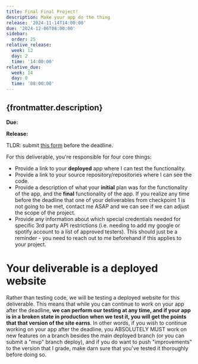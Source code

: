 ```yaml
---
title: Final Final Project!
description: Make your app do the thing
release: '2024-11-14T14:00:00'
due: '2024-12-06T08:00:00'
sidebar:
  order: 25
relative_release:
  week: 12
  day: 2
  time: '14:00:00'
relative_due:
  week: 14
  day: 0
  time: '08:00:00'
---
```




## {frontmatter.description}

**Due:** <DueDate relativeDate={frontmatter.relative_due} />

**Release:** <DueDate relativeDate={frontmatter.relative_release}  />

TLDR: submit [this form](https://forms.gle/n9cdZMK8C24wprqC6) before the deadline.

For this deliverable, you're responsible for four core things:

* Provide a link to your **deployed** app where I can test the functionality.
* Provide a link to your source repository/repositories where I can see the code.
* Provide a description of what your **initial** plan was for the functionality of the app, and the **final** functionality of the app. If you realize any time before the deadline that one of your deliverables from checkpoint 1 is not going to be met, contact me ASAP and we can see if we can adjust the scope of the project.
* Provide any information about which special credentials needed for specific 3rd party API restrictions (i.e. needing to add my google or spotify account to a list of approved testers). This should just be a reminder - you need to reach out to me beforehand if this applies to your project.

# Your deliverable is a deployed website

Rather than testing code, we will be testing a deployed website for this deliverable. This means that while you can continue to work on your app after the deadline, **we can perform our testing at any time, and if your app is in a broken state in production when we test it, you will get the points that that version of the site earns**. In other words, if you wish to continue working on your app after the deadline, you ABSOLUTELY MUST work on new features on a branch besides the main deployed branch (or you can submit a "mvp" branch deploy), and if you do want to push "improvements" to the version that I grade, make darn sure that you've tested it thoroughly before doing so.


